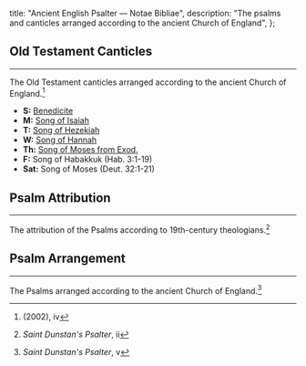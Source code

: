 
  title: "Ancient English Psalter — Notae Bibliae",
  description: "The psalms and canticles arranged according to the ancient Church of England",
};

<Initial text="The Ancient Psalter" />

## Old Testament Canticles

---

The Old Testament canticles arranged according to the ancient Church of England.[^1]

- **S:** [Benedicite](/liturgy/music/chants/benedicite)
- **M:** [Song of Isaiah](/liturgy/music/chants/song-of-isaiah)
- **T:** [Song of Hezekiah](/liturgy/music/chants/song-of-hezekiah)
- **W:** [Song of Hannah](/liturgy/music/chants/song-of-hannah)
- **Th:** [Song of Moses from Exod.](/liturgy/music/chants/song-of-moses-exod)
- **F:** Song of Habakkuk (Hab. 3:1-19)
- **Sat:** Song of Moses (Deut. 32:1-21)

## Psalm Attribution

---

The attribution of the Psalms according to 19th-century theologians.[^2]

<PsalmAttributionTable />

## Psalm Arrangement

---

The Psalms arranged according to the ancient Church of England.[^3]

<PsalmTable />

[^1]: *<Definition lang="english" anchor="saint-dunstans-psalter" text="Saint Dunstan's Plainsong Psalter" />* (2002), iv
[^2]: *Saint Dunstan's Psalter*, ii
[^3]: *Saint Dunstan's Psalter*, v
